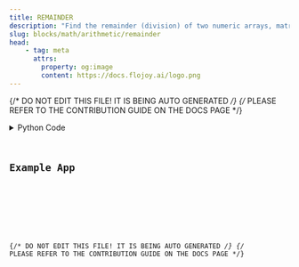 ```yaml
---
title: REMAINDER
description: "Find the remainder (division) of two numeric arrays, matrices, dataframes, or constants element-wise."
slug: blocks/math/arithmetic/remainder
head:
    - tag: meta
      attrs:
        property: og:image
        content: https://docs.flojoy.ai/logo.png
---
```


{/* DO NOT EDIT THIS FILE! IT IS BEING AUTO GENERATED */}
{/* PLEASE REFER TO THE CONTRIBUTION GUIDE ON THE DOCS PAGE */}


<DownloadStudioBanner />
<PythonDocsDisplay docstring={block_data["docstring"]} />
<details>
<summary>Python Code</summary>



<Code code={pythonCode} lang="py" wrap theme="dracula" />

[Find this Flojoy Block on GitHub](https://github.com/flojoy-ai/blocks/blob/main/blocks/MATH/ARITHMETIC/REMAINDER/REMAINDER.py)

</details>

## Example App


<GetHelpWidget />


<AppDisplay app={app} blockName="REMAINDER" client:visible />


<Example />

{/* DO NOT EDIT THIS FILE! IT IS BEING AUTO GENERATED */}
{/* PLEASE REFER TO THE CONTRIBUTION GUIDE ON THE DOCS PAGE */}
